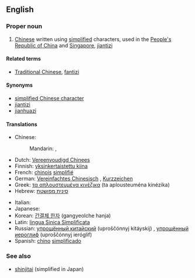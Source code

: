 {{wikipedia|Simplified Chinese character}}
==English==

===Proper noun===
{{en-proper noun|sg=[[simplified|Simplified]] [[Chinese]]}}

# [[Chinese]] written using [[simplified]] characters, used in the [[People's Republic of China]] and [[Singapore]], [[jiantizi]]

====Related terms====
* [[Traditional Chinese]], [[fantizi]]

====Synonyms====
* [[simplified Chinese character]]
* [[jiantizi]]
* [[jianhuazi]]

====Translations====
{{trans-top|Chinese written using simplified characters}}
* Chinese:
*: Mandarin: {{t-|cmn|簡體字|sc=Hani|xs=Mandarin}},  {{t-|cmn|简体字|tr=jiǎntǐzì|sc=Hani|xs=Mandarin}}
* Dutch: [[Vereenvoudigd Chinees]]
* Finnish: [[yksinkertaistettu kiina]]
* French: [[chinois]] [[simplifié]] {{m}}
* German: [[Vereinfachtes Chinesisch]] {{n}}, [[Kurzzeichen]] {{n}}
* Greek: [[τα απλουστευμένα κινέζικα]] (ta aplousteuména kinézika)
* Hebrew: [[סינית מפושטת]]
{{trans-mid}}
* Italian: {{t+|it|cinese semplificato|m}}
* Japanese: {{t+|ja|簡体字|tr=かんたいじ, kantaiji|sc=Jpan}}
* Korean: [[간결체 한자]] (gangyeolche hanja)
* Latin: [[lingua Sinica Simplificata]]
* Russian: [[упрощённый китайский]] (uproščónnyj kitáyskij) {{m}}, [[упрощённый иероглиф]] (uproščónnyj ieróglif) {{m}}
* Spanish: [[chino]] [[simplificado]]
{{trans-bottom}}

===See also===
* [[shinjitai]] (simplified in Japan)